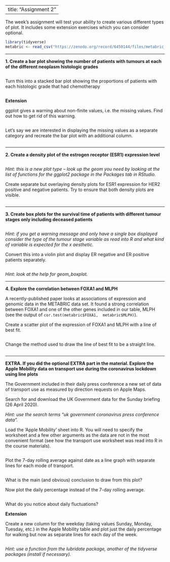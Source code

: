 
---
title: "Assignment 2"
---

The week's assignment will test your ability to create various different types
of plot. It includes some extension exercises which you can consider optional.

```r
library(tidyverse)
metabric <- read_csv("https://zenodo.org/record/6450144/files/metabric_clinical_and_expression_data.csv")
```

---

**1. Create a bar plot showing the number of patients with tumours at each of the different neoplasm histologic grades**

```r

```

Turn this into a stacked bar plot showing the proportions of patients with each
histologic grade that had chemotherapy

```r

```

**Extension**

ggplot gives a warning about non-finite values, i.e. the missing values. Find
out how to get rid of this warning.

```r

```

Let's say we are interested in displaying the missing values as a separate
category and recreate the bar plot with an additional column.

```r

```

---

**2. Create a density plot of the estrogen receptor (ESR1) expression level**

```r

```

_Hint: this is a new plot type -- look up the geom you need by looking at the
list of functions for the ggplot2 package in the Packages tab in RStudio._

Create separate but overlaying density plots for ESR1 expression for HER2
positive and negative patients. Try to ensure that both density plots are
visible.

```r

```

---

**3. Create box plots for the survival time of patients with different tumour stages only including deceased patients**

```r

```

_Hint: if you get a warning message and only have a single box displayed
consider the type of the tumour stage variable as read into R and what kind of
variable is expected for the x aesthetic._

Convert this into a violin plot and display ER negative and ER positive patients
separately.

```r

```

_Hint: look at the help for geom_boxplot._

---

**4. Explore the correlation between FOXA1 and MLPH**

A recently-published paper looks at associations of expression and genomic data
in the METABRIC data set. It found a strong correlation between FOXA1 and one of the other genes included in our table, MLPH (see the output of `cor.test(metabric$FOXA1,  metabric$MLPH)`).


Create a scatter plot of the expression of FOXA1 and MLPH with a line of best fit.

```r

```

Change the method used to draw the line of best fit to be a straight line.

```r

```


---

**EXTRA. If you did the optional EXTRA part in the material. Explore the Apple Mobility data on transport use during the coronavirus lockdown using line plots**

The Government included in their daily press conference a new set
of data of transport use as measured by direction requests on Apple Maps.

Search for and download the UK Government data for the Sunday briefing (26 April
2020).

_Hint: use the search terms "uk government coronavirus press conference data"._

Load the 'Apple Mobility' sheet into R. You will need to specify the
worksheet and a few other arguments as the data are not in the most convenient
format (see how the transport use worksheet was read into R in the course
materials).

```r

```

Plot the 7-day rolling average against date as a line graph with separate lines
for each mode of transport.

```r

```

What is the main (and obvious) conclusion to draw from this plot?

Now plot the daily percentage instead of the 7-day rolling average.

```r

```

What do you notice about daily fluctuations?

**Extension**

Create a new column for the weekday (taking values Sunday, Monday, Tuesday,
etc.) in the Apple Mobility table and plot just the daily percentage for walking
but now as separate lines for each day of the week.

```r

```

_Hint: use a function from the lubridate package, another of the tidyverse
packages (install if necessary)._
